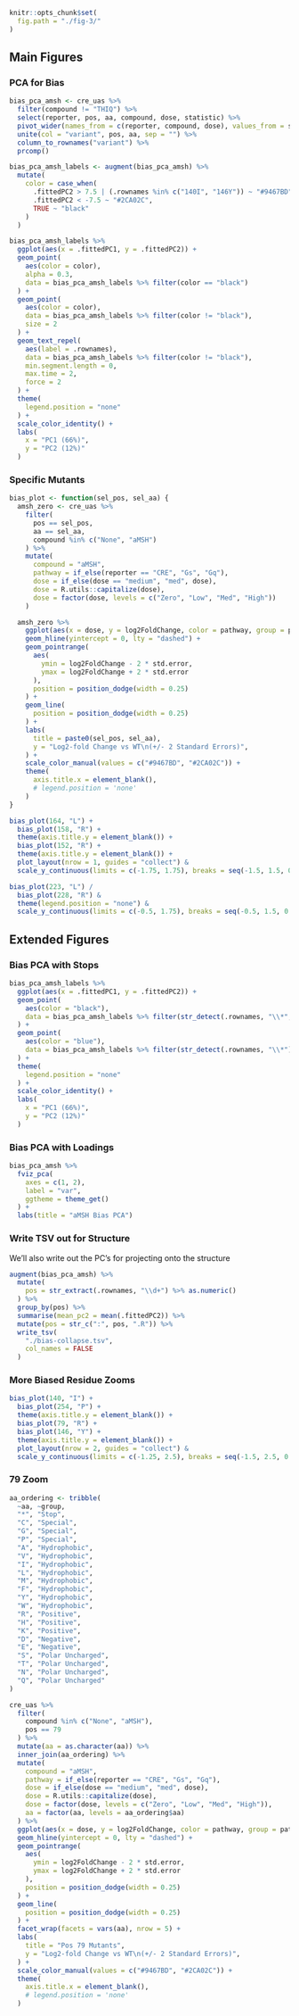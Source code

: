 ```r
knitr::opts_chunk$set(
  fig.path = "./fig-3/"
)
```

## Main Figures

### PCA for Bias

```r
bias_pca_amsh <- cre_uas %>%
  filter(compound != "THIQ") %>%
  select(reporter, pos, aa, compound, dose, statistic) %>%
  pivot_wider(names_from = c(reporter, compound, dose), values_from = statistic) %>%
  unite(col = "variant", pos, aa, sep = "") %>%
  column_to_rownames("variant") %>%
  prcomp()

bias_pca_amsh_labels <- augment(bias_pca_amsh) %>%
  mutate(
    color = case_when(
      .fittedPC2 > 7.5 | (.rownames %in% c("140I", "146Y")) ~ "#9467BD",
      .fittedPC2 < -7.5 ~ "#2CA02C",
      TRUE ~ "black"
    )
  )

bias_pca_amsh_labels %>%
  ggplot(aes(x = .fittedPC1, y = .fittedPC2)) +
  geom_point(
    aes(color = color),
    alpha = 0.3,
    data = bias_pca_amsh_labels %>% filter(color == "black")
  ) +
  geom_point(
    aes(color = color),
    data = bias_pca_amsh_labels %>% filter(color != "black"),
    size = 2
  ) +
  geom_text_repel(
    aes(label = .rownames),
    data = bias_pca_amsh_labels %>% filter(color != "black"),
    min.segment.length = 0,
    max.time = 2,
    force = 2
  ) +
  theme(
    legend.position = "none"
  ) +
  scale_color_identity() +
  labs(
    x = "PC1 (66%)",
    y = "PC2 (12%)"
  )
```

### Specific Mutants

```r
bias_plot <- function(sel_pos, sel_aa) {
  amsh_zero <- cre_uas %>%
    filter(
      pos == sel_pos,
      aa == sel_aa,
      compound %in% c("None", "aMSH")
    ) %>%
    mutate(
      compound = "aMSH",
      pathway = if_else(reporter == "CRE", "Gs", "Gq"),
      dose = if_else(dose == "medium", "med", dose),
      dose = R.utils::capitalize(dose),
      dose = factor(dose, levels = c("Zero", "Low", "Med", "High"))
    )

  amsh_zero %>%
    ggplot(aes(x = dose, y = log2FoldChange, color = pathway, group = pathway)) +
    geom_hline(yintercept = 0, lty = "dashed") +
    geom_pointrange(
      aes(
        ymin = log2FoldChange - 2 * std.error,
        ymax = log2FoldChange + 2 * std.error
      ),
      position = position_dodge(width = 0.25)
    ) +
    geom_line(
      position = position_dodge(width = 0.25)
    ) +
    labs(
      title = paste0(sel_pos, sel_aa),
      y = "Log2-fold Change vs WT\n(+/- 2 Standard Errors)",
    ) +
    scale_color_manual(values = c("#9467BD", "#2CA02C")) +
    theme(
      axis.title.x = element_blank(),
      # legend.position = 'none'
    )
}

bias_plot(164, "L") +
  bias_plot(158, "R") +
  theme(axis.title.y = element_blank()) +
  bias_plot(152, "R") +
  theme(axis.title.y = element_blank()) +
  plot_layout(nrow = 1, guides = "collect") &
  scale_y_continuous(limits = c(-1.75, 1.75), breaks = seq(-1.5, 1.5, 0.5))
```

```r
bias_plot(223, "L") /
  bias_plot(228, "R") &
  theme(legend.position = "none") &
  scale_y_continuous(limits = c(-0.5, 1.75), breaks = seq(-0.5, 1.5, 0.5))
```

## Extended Figures

### Bias PCA with Stops

```r
bias_pca_amsh_labels %>%
  ggplot(aes(x = .fittedPC1, y = .fittedPC2)) +
  geom_point(
    aes(color = "black"),
    data = bias_pca_amsh_labels %>% filter(str_detect(.rownames, "\\*", negate = TRUE))
  ) +
  geom_point(
    aes(color = "blue"),
    data = bias_pca_amsh_labels %>% filter(str_detect(.rownames, "\\*"))
  ) +
  theme(
    legend.position = "none"
  ) +
  scale_color_identity() +
  labs(
    x = "PC1 (66%)",
    y = "PC2 (12%)"
  )
```

### Bias PCA with Loadings

```r
bias_pca_amsh %>%
  fviz_pca(
    axes = c(1, 2),
    label = "var",
    ggtheme = theme_get()
  ) +
  labs(title = "aMSH Bias PCA")
```

### Write TSV out for Structure

We'll also write out the PC's for projecting onto the structure

```r
augment(bias_pca_amsh) %>%
  mutate(
    pos = str_extract(.rownames, "\\d+") %>% as.numeric()
  ) %>%
  group_by(pos) %>%
  summarise(mean_pc2 = mean(.fittedPC2)) %>%
  mutate(pos = str_c(":", pos, ".R")) %>%
  write_tsv(
    "./bias-collapse.tsv",
    col_names = FALSE
  )
```

### More Biased Residue Zooms

```r
bias_plot(140, "I") +
  bias_plot(254, "P") +
  theme(axis.title.y = element_blank()) +
  bias_plot(79, "R") +
  bias_plot(146, "Y") +
  theme(axis.title.y = element_blank()) +
  plot_layout(nrow = 2, guides = "collect") &
  scale_y_continuous(limits = c(-1.25, 2.5), breaks = seq(-1.5, 2.5, 0.5))
```

### 79 Zoom

```r
aa_ordering <- tribble(
  ~aa, ~group,
  "*", "Stop",
  "C", "Special",
  "G", "Special",
  "P", "Special",
  "A", "Hydrophobic",
  "V", "Hydrophobic",
  "I", "Hydrophobic",
  "L", "Hydrophobic",
  "M", "Hydrophobic",
  "F", "Hydrophobic",
  "Y", "Hydrophobic",
  "W", "Hydrophobic",
  "R", "Positive",
  "H", "Positive",
  "K", "Positive",
  "D", "Negative",
  "E", "Negative",
  "S", "Polar Uncharged",
  "T", "Polar Uncharged",
  "N", "Polar Uncharged",
  "Q", "Polar Uncharged"
)

cre_uas %>%
  filter(
    compound %in% c("None", "aMSH"),
    pos == 79
  ) %>%
  mutate(aa = as.character(aa)) %>%
  inner_join(aa_ordering) %>%
  mutate(
    compound = "aMSH",
    pathway = if_else(reporter == "CRE", "Gs", "Gq"),
    dose = if_else(dose == "medium", "med", dose),
    dose = R.utils::capitalize(dose),
    dose = factor(dose, levels = c("Zero", "Low", "Med", "High")),
    aa = factor(aa, levels = aa_ordering$aa)
  ) %>%
  ggplot(aes(x = dose, y = log2FoldChange, color = pathway, group = pathway)) +
  geom_hline(yintercept = 0, lty = "dashed") +
  geom_pointrange(
    aes(
      ymin = log2FoldChange - 2 * std.error,
      ymax = log2FoldChange + 2 * std.error
    ),
    position = position_dodge(width = 0.25)
  ) +
  geom_line(
    position = position_dodge(width = 0.25)
  ) +
  facet_wrap(facets = vars(aa), nrow = 5) +
  labs(
    title = "Pos 79 Mutants",
    y = "Log2-fold Change vs WT\n(+/- 2 Standard Errors)",
  ) +
  scale_color_manual(values = c("#9467BD", "#2CA02C")) +
  theme(
    axis.title.x = element_blank(),
    # legend.position = 'none'
  )
```
